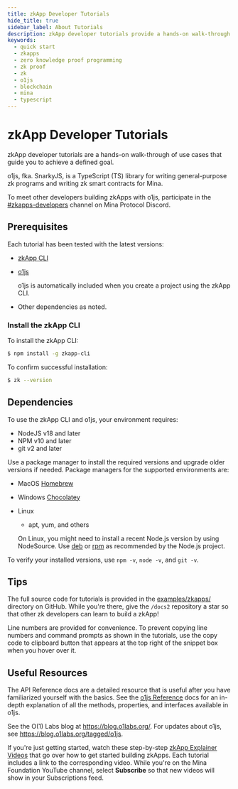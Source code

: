 ```yaml
---
title: zkApp Developer Tutorials
hide_title: true
sidebar_label: About Tutorials
description: zkApp developer tutorials provide a hands-on walk-through of use cases that teach you how to achieve a defined goal.  
keywords:
  - quick start
  - zkapps
  - zero knowledge proof programming
  - zk proof
  - zk
  - o1js
  - blockchain
  - mina
  - typescript
---
```



# zkApp Developer Tutorials

zkApp developer tutorials are a hands-on walk-through of use cases that guide you to achieve a defined goal.

o1js, fka. SnarkyJS, is a TypeScript (TS) library for writing general-purpose zk programs and writing zk smart contracts for Mina.

To meet other developers building zkApps with o1js, participate in the [#zkapps-developers](https://discord.com/login?redirect_to=%2Fchannels%2F484437221055922177%2F915745847692636181) channel on Mina Protocol Discord.

## Prerequisites

Each tutorial has been tested with the latest versions:

- [zkApp CLI](https://www.npmjs.com/package/zkapp-cli)
- [o1js](https://www.npmjs.com/package/o1js)

  o1js is automatically included when you create a project using the zkApp CLI.

- Other dependencies as noted.

### Install the zkApp CLI

To install the zkApp CLI:

```sh
$ npm install -g zkapp-cli
```

To confirm successful installation:

```sh
$ zk --version
```

## Dependencies

To use the zkApp CLI and o1js, your environment requires:

- NodeJS v18 and later
- NPM v10 and later
- git v2 and later

Use a package manager to install the required versions and upgrade older versions if needed. Package managers for the supported environments are:

- MacOS [Homebrew](https://brew.sh/)
- Windows [Chocolatey](https://chocolatey.org/)
- Linux

  - apt, yum, and others

  On Linux, you might need to install a recent Node.js version by using NodeSource. Use [deb](https://github.com/nodesource/distributions#debinstall) or [rpm](https://github.com/nodesource/distributions#rpminstall) as recommended by the Node.js project.

To verify your installed versions, use `npm -v`, `node -v`, and `git -v`.

## Tips

The full source code for tutorials is provided in  the [examples/zkapps/](https://github.com/o1-labs/docs2/tree/main/examples/zkapps/) directory on GitHub. While you're there, give the `/docs2` repository a star so that other zk developers can learn to build a zkApp! 

Line numbers are provided for convenience. To prevent copying line numbers and command prompts as shown in the tutorials, use the copy code to clipboard button that appears at the top right of the snippet box when you hover over it.

## Useful Resources

The API Reference docs are a detailed resource that is useful after you have familiarized yourself with the basics. See the [o1js Reference](/zkapps/o1js-reference) docs for an in-depth explanation of all the methods, properties, and interfaces available in o1js.

See the O(1) Labs blog at https://blog.o1labs.org/. For updates about o1js, see https://blog.o1labs.org/tagged/o1js.

If you're just getting started, watch these step-by-step [zkApp Explainer Videos](https://www.youtube.com/playlist?list=PLItixFkgfjYFw6GPqu6vk4NmclOJpT9lE) that go over how to get started building zkApps. Each tutorial includes a link to the corresponding video. While you're on the Mina Foundation YouTube channel, select **Subscribe** so that new videos will show in your Subscriptions feed.
